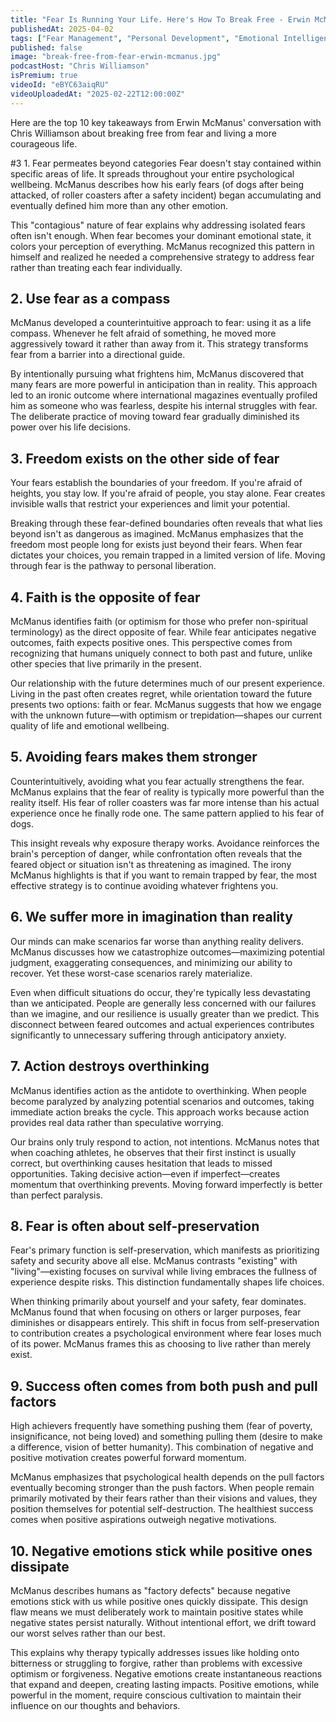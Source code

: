 ```yaml
---
title: "Fear Is Running Your Life. Here's How To Break Free - Erwin McManus"
publishedAt: 2025-04-02
tags: ["Fear Management", "Personal Development", "Emotional Intelligence"]
published: false
image: "break-free-from-fear-erwin-mcmanus.jpg"
podcastHost: "Chris Williamson"
isPremium: true
videoId: "eBYC63aiqRU"
videoUploadedAt: "2025-02-22T12:00:00Z"
---
```



<PodcastSummaryPageLayout frontmatter={frontmatter}>

Here are the top 10 key takeaways from Erwin McManus' conversation with Chris Williamson about breaking free from fear and living a more courageous life.

#3 1. Fear permeates beyond categories
Fear doesn't stay contained within specific areas of life. It spreads throughout your entire psychological wellbeing. McManus describes how his early fears (of dogs after being attacked, of roller coasters after a safety incident) began accumulating and eventually defined him more than any other emotion.

This "contagious" nature of fear explains why addressing isolated fears often isn't enough. When fear becomes your dominant emotional state, it colors your perception of everything. McManus recognized this pattern in himself and realized he needed a comprehensive strategy to address fear rather than treating each fear individually.

## 2. Use fear as a compass

McManus developed a counterintuitive approach to fear: using it as a life compass. Whenever he felt afraid of something, he moved more aggressively toward it rather than away from it. This strategy transforms fear from a barrier into a directional guide.

By intentionally pursuing what frightens him, McManus discovered that many fears are more powerful in anticipation than in reality. This approach led to an ironic outcome where international magazines eventually profiled him as someone who was fearless, despite his internal struggles with fear. The deliberate practice of moving toward fear gradually diminished its power over his life decisions.

## 3. Freedom exists on the other side of fear

Your fears establish the boundaries of your freedom. If you're afraid of heights, you stay low. If you're afraid of people, you stay alone. Fear creates invisible walls that restrict your experiences and limit your potential.

Breaking through these fear-defined boundaries often reveals that what lies beyond isn't as dangerous as imagined. McManus emphasizes that the freedom most people long for exists just beyond their fears. When fear dictates your choices, you remain trapped in a limited version of life. Moving through fear is the pathway to personal liberation.

## 4. Faith is the opposite of fear

McManus identifies faith (or optimism for those who prefer non-spiritual terminology) as the direct opposite of fear. While fear anticipates negative outcomes, faith expects positive ones. This perspective comes from recognizing that humans uniquely connect to both past and future, unlike other species that live primarily in the present.

Our relationship with the future determines much of our present experience. Living in the past often creates regret, while orientation toward the future presents two options: faith or fear. McManus suggests that how we engage with the unknown future—with optimism or trepidation—shapes our current quality of life and emotional wellbeing.

## 5. Avoiding fears makes them stronger

Counterintuitively, avoiding what you fear actually strengthens the fear. McManus explains that the fear of reality is typically more powerful than the reality itself. His fear of roller coasters was far more intense than his actual experience once he finally rode one. The same pattern applied to his fear of dogs.

This insight reveals why exposure therapy works. Avoidance reinforces the brain's perception of danger, while confrontation often reveals that the feared object or situation isn't as threatening as imagined. The irony McManus highlights is that if you want to remain trapped by fear, the most effective strategy is to continue avoiding whatever frightens you.

## 6. We suffer more in imagination than reality

Our minds can make scenarios far worse than anything reality delivers. McManus discusses how we catastrophize outcomes—maximizing potential judgment, exaggerating consequences, and minimizing our ability to recover. Yet these worst-case scenarios rarely materialize.

Even when difficult situations do occur, they're typically less devastating than we anticipated. People are generally less concerned with our failures than we imagine, and our resilience is usually greater than we predict. This disconnect between feared outcomes and actual experiences contributes significantly to unnecessary suffering through anticipatory anxiety.

## 7. Action destroys overthinking

McManus identifies action as the antidote to overthinking. When people become paralyzed by analyzing potential scenarios and outcomes, taking immediate action breaks the cycle. This approach works because action provides real data rather than speculative worrying.

Our brains only truly respond to action, not intentions. McManus notes that when coaching athletes, he observes that their first instinct is usually correct, but overthinking causes hesitation that leads to missed opportunities. Taking decisive action—even if imperfect—creates momentum that overthinking prevents. Moving forward imperfectly is better than perfect paralysis.

## 8. Fear is often about self-preservation

Fear's primary function is self-preservation, which manifests as prioritizing safety and security above all else. McManus contrasts "existing" with "living"—existing focuses on survival while living embraces the fullness of experience despite risks. This distinction fundamentally shapes life choices.

When thinking primarily about yourself and your safety, fear dominates. McManus found that when focusing on others or larger purposes, fear diminishes or disappears entirely. This shift in focus from self-preservation to contribution creates a psychological environment where fear loses much of its power. McManus frames this as choosing to live rather than merely exist.

## 9. Success often comes from both push and pull factors

High achievers frequently have something pushing them (fear of poverty, insignificance, not being loved) and something pulling them (desire to make a difference, vision of better humanity). This combination of negative and positive motivation creates powerful forward momentum.

McManus emphasizes that psychological health depends on the pull factors eventually becoming stronger than the push factors. When people remain primarily motivated by their fears rather than their visions and values, they position themselves for potential self-destruction. The healthiest success comes when positive aspirations outweigh negative motivations.

## 10. Negative emotions stick while positive ones dissipate

McManus describes humans as "factory defects" because negative emotions stick with us while positive ones quickly dissipate. This design flaw means we must deliberately work to maintain positive states while negative states persist naturally. Without intentional effort, we drift toward our worst selves rather than our best.

This explains why therapy typically addresses issues like holding onto bitterness or struggling to forgive, rather than problems with excessive optimism or forgiveness. Negative emotions create instantaneous reactions that expand and deepen, creating lasting impacts. Positive emotions, while powerful in the moment, require conscious cultivation to maintain their influence on our thoughts and behaviors.

</PodcastSummaryPageLayout>
